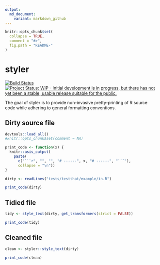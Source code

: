 ```yaml
---
output:
  md_document:
    variant: markdown_github
---
```


<!-- README.md is generated from README.Rmd. Please edit that file -->

```r
knitr::opts_chunk$set(
  collapse = TRUE,
  comment = "#>",
  fig.path = "README-"
)
```


# styler

[![Build Status](https://travis-ci.org/krlmlr/styler.svg?branch=master)](https://travis-ci.org/krlmlr/styler)
[![Project Status: WIP - Initial development is in progress, but there has not yet been a stable, usable release suitable for the public.](http://www.repostatus.org/badges/latest/wip.svg)](http://www.repostatus.org/#wip)

The goal of styler is to provide non-invasive pretty-printing of R source code while adhering to general formatting conventions.

## Dirty source file

```r
devtools::load_all()
#knitr::opts_chunk$set(comment = NA)
```


```r
print_code <- function(x) {
  knitr::asis_output(
    paste(
      c("```r", "", "", "# ------", x, "# ------", "```"),
      collapse = "\n"))
}

dirty <- readLines("tests/testthat/example/in.R")

print_code(dirty)
```

## Tidied file

```r
tidy <- style_text(dirty, get_transformers(strict = FALSE))

print_code(tidy)
```

## Cleaned file

```r
clean <- styler::style_text(dirty)

print_code(clean)
```

